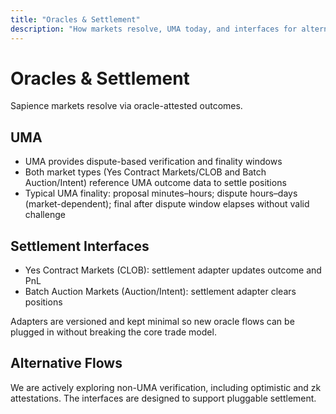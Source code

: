 ```yaml
---
title: "Oracles & Settlement"
description: "How markets resolve, UMA today, and interfaces for alternatives."
---
```


# Oracles & Settlement

Sapience markets resolve via oracle-attested outcomes.

## UMA

- UMA provides dispute-based verification and finality windows
- Both market types (Yes Contract Markets/CLOB and Batch Auction/Intent) reference UMA outcome data to settle positions
- Typical UMA finality: proposal minutes–hours; dispute hours–days (market-dependent); final after dispute window elapses without valid challenge

## Settlement Interfaces

- Yes Contract Markets (CLOB): settlement adapter updates outcome and PnL
- Batch Auction Markets (Auction/Intent): settlement adapter clears positions

Adapters are versioned and kept minimal so new oracle flows can be plugged in without breaking the core trade model.

## Alternative Flows

We are actively exploring non-UMA verification, including optimistic and zk attestations. The interfaces are designed to support pluggable settlement.


